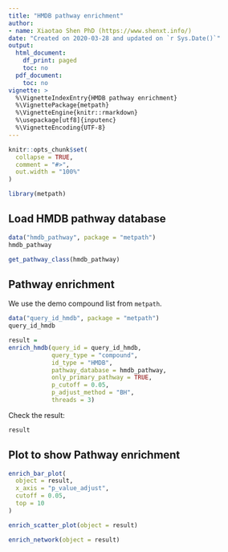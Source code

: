 ```yaml
---
title: "HMDB pathway enrichment"
author:
- name: Xiaotao Shen PhD (https://www.shenxt.info/)
date: "Created on 2020-03-28 and updated on `r Sys.Date()`"
output:
  html_document:
    df_print: paged
    toc: no
  pdf_document:
    toc: no
vignette: >
  %\VignetteIndexEntry{HMDB pathway enrichment}
  %\VignettePackage{metpath}
  %\VignetteEngine{knitr::rmarkdown}
  %\usepackage[utf8]{inputenc}
  %\VignetteEncoding{UTF-8}
---
```


```r
knitr::opts_chunk$set(
  collapse = TRUE,
  comment = "#>",
  out.width = "100%"
)
```


```r
library(metpath)
```

## **Load HMDB pathway database**

```r
data("hmdb_pathway", package = "metpath")
hmdb_pathway
```
```r
get_pathway_class(hmdb_pathway)
```

## **Pathway enrichment**

We use the demo compound list from `metpath`.

```r
data("query_id_hmdb", package = "metpath")
query_id_hmdb
```


```r
result = 
enrich_hmdb(query_id = query_id_hmdb, 
            query_type = "compound", 
            id_type = "HMDB",
            pathway_database = hmdb_pathway,
            only_primary_pathway = TRUE,
            p_cutoff = 0.05, 
            p_adjust_method = "BH", 
            threads = 3)
```

Check the result:

```r
result
```


## **Plot to show Pathway enrichment**

```r
enrich_bar_plot(
  object = result,
  x_axis = "p_value_adjust",
  cutoff = 0.05,
  top = 10
)
```

```r
enrich_scatter_plot(object = result)
```

```r
enrich_network(object = result)
```



